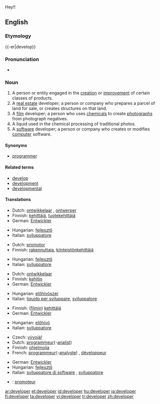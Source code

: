 Hey!!
{{wikipedia|dab=developer}}
==English==

===Etymology===
{{-er|develop}}

===Pronunciation===
* {{IPA|/dəˈvɛləpɚ/}}

===Noun===
{{en-noun}}

# A person or entity engaged in the [[creation]] or [[improvement]] of certain classes of products.
# A [[real estate]] developer; a person or company who prepares a parcel of land for sale, or creates structures on that land.
# A [[film]] developer; a person who uses [[chemical]]s to create [[photograph]]s from photograph negatives.
# A liquid used in the chemical processing of traditional photos.
# A [[software]] developer; a person or company who creates or modifies [[computer]] software.

====Synonyms====
* {{italbrac-colon|person or company who writes computer software}} [[programmer]]

====Related terms====
* [[develop]]
* [[development]]
* [[developmental]]

====Translations====
{{trans-top|someone engaged product creation and improvement}}
* Dutch: [[ontwikkelaar]] {{m}}, [[ontwerper]] {{m}}
* Finnish: [[kehittäjä]], [[tuotekehittäjä]]
* German: [[Entwickler]] {{m}}
{{trans-mid}}
* Hungarian: [[fejlesztő]]
* Italian: [[sviluppatore]] {{m}}
{{trans-bottom}}

{{trans-top|real estate developer}}
* Dutch: [[promotor]] {{m}}
* Finnish: [[rakennuttaja]], [[kiinteistönkehittäjä]]
{{trans-mid}}
* Hungarian: [[fejlesztő]]
* Italian: [[sviluppatore]] {{m}}
{{trans-bottom}}

{{trans-top|liquid used in chemical film processing}}
* Dutch: [[ontwikkelaar]] {{m}}
* Finnish: [[kehitin]]
* German: [[Entwickler]] {{m}}
{{trans-mid}}
* Hungarian: [[előhívószer]]
* Italian: [[liquido per sviluppare]], {{m}}[[sviluppatore]] {{m}}
{{trans-bottom}}

{{trans-top|film developer}}
* Finnish: ([[filmi|filmin]]) [[kehittäjä]]
* German: [[Entwickler]] {{m}}
{{trans-mid}}
* Hungarian: [[előhívó]]
* Italian: [[sviluppatore]] {{m}}
{{trans-bottom}}

{{trans-top|software programmer}}
* Czech: [[vývojář]] {{m}}
* Dutch: [[programmeur]](-[[analist]]) {{m}}
* Finnish: [[ohjelmoija]]
* French: [[programmeur]](-[[analyste]]) {{m}}, [[développeur]] {{m}}
{{trans-mid}}
* German: [[Entwickler]] {{m}}
* Hungarian: [[fejlesztő]]
* Italian: [[sviluppatore di software]] {{m}}, [[sviluppatore]] {{m}}
{{trans-bottom}}

{{checktrans-top}}
* {{ttbc|French}}: [[promoteur]] {{m}}
{{trans-bottom}}

[[ar:developer]]
[[et:developer]]
[[id:developer]]
[[hu:developer]]
[[ja:developer]]
[[fi:developer]]
[[ta:developer]]
[[vi:developer]]
[[tr:developer]]
[[zh:developer]]